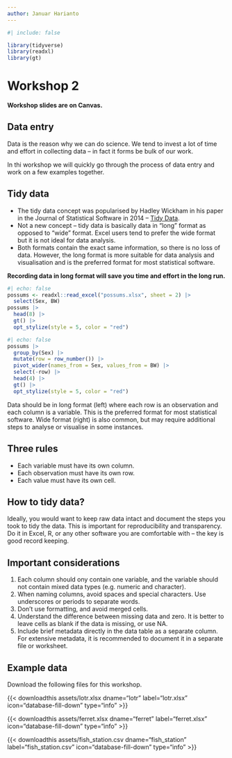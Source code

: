 ```yaml
---
author: Januar Harianto
---
```


```r
#| include: false

library(tidyverse)
library(readxl)
library(gt)

```

# Workshop 2 {-}

**Workshop slides are on Canvas.**

## Data entry

Data is the reason why we can do science. We tend to invest a lot of time and effort in collecting data -- in fact it forms be bulk of our work.

In thi workshop we will quickly go through the process of data entry and work on a few examples together.


## Tidy data

- The tidy data concept was popularised by Hadley Wickham in his paper in the Journal of Statistical Software in 2014 -- [Tidy Data](https://vita.had.co.nz/papers/tidy-data.pdf).
- Not a new concept -- tidy data is basically data in "long" format as opposed to "wide" format. Excel users tend to prefer the wide format but it is not ideal for data analysis.
- Both formats contain the exact same information, so there is no loss of data. However, the long format is more suitable for data analysis and visualisation and is the preferred format for most statistical software.

**Recording data in long format will save you time and effort in the long run.**

::: {layout="[ 0.4, -0.1, 0.4 ]" #fig-format}

::: {#first-column}
```r
#| echo: false
possums <- readxl::read_excel("possums.xlsx", sheet = 2) |>
  select(Sex, BW)
possums |>
  head(8) |>
  gt() |>
  opt_stylize(style = 5, color = "red")
```
:::

::: {#second-column}
```r
#| echo: false
possums |>
  group_by(Sex) |>
  mutate(row = row_number()) |>
  pivot_wider(names_from = Sex, values_from = BW) |>
  select(-row) |>
  head(4) |>
  gt() |>
  opt_stylize(style = 5, color = "red")
```
:::

Data should be in long format (left) where each row is an observation and each column is a variable. This is the preferred format for most statistical software. Wide format (right) is also common, but may require additional steps to analyse or visualise in some instances.
:::

## Three rules

- Each variable must have its own column.
- Each observation must have its own row.
- Each value must have its own cell.


## How to tidy data?

Ideally, you would want to keep raw data intact and document the steps you took to tidy the data. This is important for reproducibility and transparency. Do it in Excel, R, or any other software you are comfortable with -- the key is good record keeping.


## Important considerations

1. Each column should ony contain one variable, and the variable should not contain mixed data types (e.g. numeric and character).
2. When naming columns, avoid spaces and special characters. Use underscores or periods to separate words.
3. Don't use formatting, and avoid merged cells.
4. Understand the difference between missing data and zero. It is better to leave cells as blank if the data is missing, or use NA.
5. Include brief metadata directly in the data table as a separate column. For extensive metadata, it is recommended to document it in a separate file or worksheet.




## Example data

Download the following files for this workshop. 

{{< downloadthis assets/lotr.xlsx dname="lotr" label="lotr.xlsx" icon="database-fill-down" type="info" >}}

{{< downloadthis assets/ferret.xlsx dname="ferret" label="ferret.xlsx" icon="database-fill-down" type="info" >}}

{{< downloadthis assets/fish_station.csv dname="fish_station" label="fish_station.csv" icon="database-fill-down" type="info" >}}
